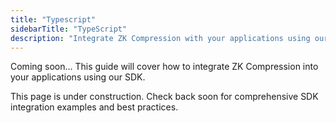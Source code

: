 ```yaml
---
title: "Typescript"
sidebarTitle: "TypeScript"
description: "Integrate ZK Compression with your applications using our Typescript SDK"
---
```


Coming soon... This guide will cover how to integrate ZK Compression into your applications using our SDK.

<Info>
  This page is under construction. Check back soon for comprehensive SDK
  integration examples and best practices.
</Info>
